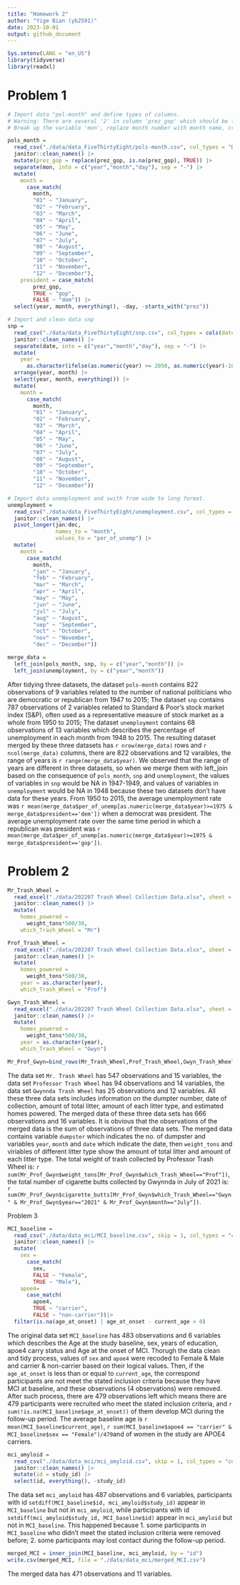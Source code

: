 ```yaml
---
title: "Homework 2"
author: "Yige Bian (yb2591)"
date: 2023-10-01
output: github_document
---
```


```r
Sys.setenv(LANG = "en_US")
library(tidyverse)
library(readxl)
```
# Problem 1
```r
# Import data "pol-month" and define types of columns. 
# Warning: There are several '2' in column 'prez_gop' which should be treated the same as '1'.  
# Break up the variable 'mon', replace month number with month name, create 'president' variable, remove 'prez_dem' and 'prez_gop' and 'day'

pols_month = 
  read_csv("./data/data_FiveThirtyEight/pols-month.csv", col_types = "Dliiiliii") |>
  janitor::clean_names() |>
  mutate(prez_gop = replace(prez_gop, is.na(prez_gop), TRUE)) |>
  separate(mon, into = c("year","month","day"), sep = "-") |>
  mutate(
    month = 
      case_match(
        month,
        "01" ~ "January",
        "02" ~ "February",
        "03" ~ "March",
        "04" ~ "April",
        "05" ~ "May",
        "06" ~ "June",
        "07" ~ "July",
        "08" ~ "August",
        "09" ~ "September",
        "10" ~ "October",
        "11" ~ "November",
        "12" ~ "December"),
    president = case_match(
        prez_gop,
        TRUE ~ "gop",
        FALSE ~ "dem")) |>
  select(year, month, everything(), -day, -starts_with("prez")) 
```
```r
# Import and clean data snp 
snp = 
  read_csv("./data/data_FiveThirtyEight/snp.csv", col_types = cols(date = col_date("%m/%d/%y"))) |>
  janitor::clean_names() |>
  separate(date, into = c("year","month","day"), sep = "-") |>
  mutate(
    year = 
      as.character(ifelse(as.numeric(year) >= 2050, as.numeric(year)-100, as.numeric(year)))) |>
  arrange(year, month) |>
  select(year, month, everything()) |>
  mutate(
    month = 
      case_match(
        month,
        "01" ~ "January",
        "02" ~ "February",
        "03" ~ "March",
        "04" ~ "April",
        "05" ~ "May",
        "06" ~ "June",
        "07" ~ "July",
        "08" ~ "August",
        "09" ~ "September",
        "10" ~ "October",
        "11" ~ "November",
        "12" ~ "December"))
```

```r
# Import data unemployment and swith from wide to long format. 
unemployment =
  read_csv("./data/data_FiveThirtyEight/unemployment.csv", col_types = "cd") |>
  janitor::clean_names() |>
  pivot_longer(jan:dec,
               names_to = "month",
               values_to = "per_of_unemp") |>
  mutate(
    month = 
      case_match(
        month,
        "jan" ~ "January",
        "feb" ~ "February",
        "mar" ~ "March",
        "apr" ~ "April",
        "may" ~ "May",
        "jun" ~ "June",
        "jul" ~ "July",
        "aug" ~ "August",
        "sep" ~ "September",
        "oct" ~ "October",
        "nov" ~ "November",
        "dec" ~ "December"))
```

```r
merge_data = 
  left_join(pols_month, snp, by = c("year","month")) |>
  left_join(unemployment, by = c("year","month"))
```

After tidying three datasets, the dataset `pols-month` contains 822 observations of 9 variables related to the number of national politicians who are democratic or republican from 1947 to 2015; The dataset `snp` contains 787 observations of 2 variables related to Standard & Poor’s stock market index (S&P), often used as a representative measure of stock market as a whole from 1950 to 2015; The dataset `unemployment` contains 68 observations of 13 variables which describes the percentage of unemployment in each month from 1948 to 2015.
The resulting dataset merged by these three datasets has `r nrow(merge_data)` rows and `r ncol(merge_data)` columns, there are 822 observations and 12 varaibles, the range of years is `r range(merge_data$year)`. We observed that the range of years are different in three datasets, so when we merge them with left_join based on the consequence of `pols_month`, `snp` and `unemployment`, the values of variables in `snp` would be NA in 1947-1949, and values of variables in `unemployment` would be NA in 1948 because these two datasets don't have data for these years. From 1950 to 2015, the average unemployment rate was `r mean(merge_data$per_of_unemp[as.numeric(merge_data$year)>=1975 & merge_data$president=='dem'])` when a democrat was president. The average unemployment rate over the same time period in which a republican was president was `r mean(merge_data$per_of_unemp[as.numeric(merge_data$year)>=1975 & merge_data$president=='gop'])`.

# Problem 2
```r
Mr_Trash_Wheel = 
  read_excel("./data/202207 Trash Wheel Collection Data.xlsx", sheet = "Mr. Trash Wheel", range = "A2:N549") |>
  janitor::clean_names() |>
  mutate(
    homes_powered = 
      weight_tons*500/30,
    which_Trash_Wheel = "Mr")

Prof_Trash_Wheel = 
  read_excel("./data/202207 Trash Wheel Collection Data.xlsx", sheet = "Professor Trash Wheel", range = "A2:M96") |>
  janitor::clean_names() |>
  mutate(
    homes_powered = 
      weight_tons*500/30,
    year = as.character(year),
    which_Trash_Wheel = "Prof")

Gwyn_Trash_Wheel = 
  read_excel("./data/202207 Trash Wheel Collection Data.xlsx", sheet = "Gwynnda Trash Wheel", range="A2:K27") |>
  janitor::clean_names() |>
  mutate(
    homes_powered = 
      weight_tons*500/30,
    year = as.character(year),
    which_Trash_Wheel = "Gwyn")

Mr_Prof_Gwyn=bind_rows(Mr_Trash_Wheel,Prof_Trash_Wheel,Gwyn_Trash_Wheel)
```

The data set `Mr. Trash Wheel` has 547 observations and 15 variables, the data set `Professor Trash Wheel` has 94 observations and 14 variables, the data set `Gwynnda Trash Wheel` has 25 observations and 12 variables. All these three data sets includes information on the dumpter number, date of collection, amount of total litter, amount of each litter type, and estimated homes powered.
The merged data of these three data sets has 666 observations and 16 variables. It is obvious that the observations of the merged data is the sum of observations of three data sets. The merged data contains variable `dumpster` which indicates the no. of dumpster and variables `year`, `month` and `date` which indicate the date, then `weight_tons` and viriables of different litter type show the amount of total litter and amount of each litter type. The total weight of trash collected by Professor Trash Wheel is: `r sum(Mr_Prof_Gwyn$weight_tons[Mr_Prof_Gwyn$which_Trash_Wheel=="Prof"])`, the total number of cigarette butts collected by Gwynnda in July of 2021 is: `r sum(Mr_Prof_Gwyn$cigarette_butts[Mr_Prof_Gwyn$which_Trash_Wheel=="Gwyn" & Mr_Prof_Gwyn$year=="2021" & Mr_Prof_Gwyn$month=="July"])`.

Problem 3
```r
MCI_baseline = 
  read_csv("./data/data_mci/MCI_baseline.csv", skip = 1, col_types = "cdlild") |>
  janitor::clean_names() |>
  mutate(
    sex = 
      case_match(
        sex,
        FALSE ~ "Female",
        TRUE ~ "Male"),
    apoe4=
      case_match(
        apoe4,
        TRUE ~ "carrier",
        FALSE ~ "non-carrier"))|>
  filter(is.na(age_at_onset) | age_at_onset - current_age > 0)
```

The original data set `MCI_baseline` has 483 observations and 6 variables which describes the Age at the study baseline, sex, years of education, apoe4 carry status and Age at the onset of MCI. Thorugh the data clean and tidy process, values of `sex` and `apoe4` were recoded to Female & Male and carrier & non-carrier based on their logical values. Then, if the `age_at_onset` is less than or equal to `current_age`, the correspond participants are not meet the stated inclusion criteria because they have MCI at baseline, and these observations (4 observations) were removed.
After such process, there are 479 observations left which means there are 479 participants were recruited who meet the stated inclusion criteria, and `r sum(!is.na(MCI_baseline$age_at_onset))` of them develop MCI during the follow-up period. The average baseline age is `r mean(MCI_baseline$current_age)`, `r sum(MCI_baseline$apoe4 == "carrier" & MCI_baseline$sex == "Female")/479`and of women in the study are APOE4 carriers.

```r
mci_amyloid = 
  read_csv("./data/data_mci/mci_amyloid.csv", skip = 1, col_types = "cddddd") |>
  janitor::clean_names() |>
  mutate(id = study_id) |>
  select(id, everything(), -study_id)
```
The data set `mci_amyloid` has 487 observations and 6 variables, participants with id `setdiff(MCI_baseline$id, mci_amyloid$study_id)` appear in `MCI_baseline` but not in `mci_amyloid`, while participants with id `setdiff(mci_amyloid$study_id, MCI_baseline$id)` appear in `mci_amyloid` but not in `MCI_baseline`. This happened because 1. some participants in `MCI_baseline` who didn't meet the stated inclusion criteria were removed before; 2. some participants may lost contact during the follow-up period.

```r
merged_MCI = inner_join(MCI_baseline, mci_amyloid, by = "id")
write.csv(merged_MCI, file = "./data/data_mci/merged_MCI.csv")
```

The merged data has 471 observations and 11 variables.


